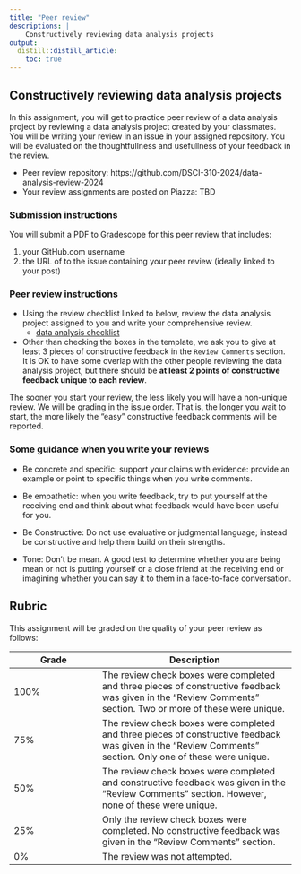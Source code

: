 ```yaml
---
title: "Peer review"
descriptions: |
    Constructively reviewing data analysis projects
output:
  distill::distill_article:
    toc: true
---
```



## Constructively reviewing data analysis projects

In this assignment, you will get to practice peer review of a data analysis project
by reviewing a data analysis project created by your classmates.
You will be writing your review in an issue in your assigned repository.
You will be evaluated on the thoughtfullness and usefullness of your feedback in the review.

- Peer review repository: https://github.com/DSCI-310-2024/data-analysis-review-2024
- Your review assignments are posted on Piazza: TBD

### Submission instructions

You will submit a PDF to Gradescope for this peer review that includes:

1.  your GitHub.com username
2.  the URL of to the issue containing your peer review (ideally linked to your post)

### Peer review instructions

- Using the review checklist linked to below,
  review the data analysis project assigned to you and write your comprehensive review.
    - [data analysis checklist](https://raw.githubusercontent.com/UBC-MDS/data-analysis-review-checklist/main/data-analysis-review-checklist.md)
- Other than checking the boxes in the template, we ask you to give at least 3 pieces of constructive feedback in the `Review Comments` section.
It is OK to have some overlap with the other people reviewing the data analysis project, but there should be **at least 2 points of constructive feedback unique to each review**.

The sooner you start your review, the less likely you will have a non-unique review. We will be grading in the issue order.
That is, the longer you wait to start, the more likely the "easy" constructive feedback comments will be reported.

### Some guidance when you write your reviews

- Be concrete and specific: support your claims with evidence: provide an example or point to specific things when you write comments.

- Be empathetic: when you write feedback, try to put yourself at the receiving end and think about what feedback would have been useful for you.

- Be Constructive: Do not use evaluative or judgmental language; instead be constructive and help them build on their strengths.

- Tone: Don't be mean. A good test to determine whether you are being mean or not is putting yourself or a close friend at the receiving end or imagining whether you can say it to them in a face-to-face conversation.

## Rubric

This assignment will be graded on the quality of your peer review as follows:

|Grade | Description |
|------|-------------|
| 100% | The review check boxes were completed and three pieces of constructive feedback was given in the "Review Comments" section. Two or more of these were unique. |
| 75%  | The review check boxes were completed and three pieces of constructive feedback was given in the "Review Comments" section. Only one of these were unique. |
| 50%  | The review check boxes were completed and constructive feedback was given in the "Review Comments" section. However, none of these were unique. |
| 25%  | Only the review check boxes were completed. No constructive feedback was given in the "Review Comments" section. |
| 0%   | The review was not attempted. |
